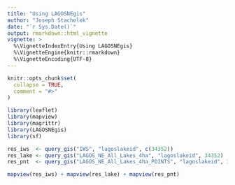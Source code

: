 ```yaml
---
title: "Using LAGOSNEgis"
author: "Joseph Stachelek"
date: "`r Sys.Date()`"
output: rmarkdown::html_vignette
vignette: >
  %\VignetteIndexEntry{Using LAGOSNEgis}
  %\VignetteEngine{knitr::rmarkdown}
  %\VignetteEncoding{UTF-8}
---
```


```r
knitr::opts_chunk$set(
  collapse = TRUE,
  comment = "#>"
)
```

```r
library(leaflet)
library(mapview)
library(magrittr)
library(LAGOSNEgis)
library(sf)

res_iws  <- query_gis("IWS", "lagoslakeid", c(34352))
res_lake <- query_gis("LAGOS_NE_All_Lakes_4ha", "lagoslakeid", 34352)
res_pnt  <- query_gis("LAGOS_NE_All_Lakes_4ha_POINTS", "lagoslakeid", 34352)

mapview(res_iws) + mapview(res_lake) + mapview(res_pnt)
```


